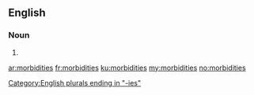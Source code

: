 ==English==

===Noun===
{{head|en|noun plural form}}

# {{plural of|morbidity|lang=en}}

[[Category:English plurals ending in "-ies"]]

[[ar:morbidities]]
[[fr:morbidities]]
[[ku:morbidities]]
[[my:morbidities]]
[[no:morbidities]]